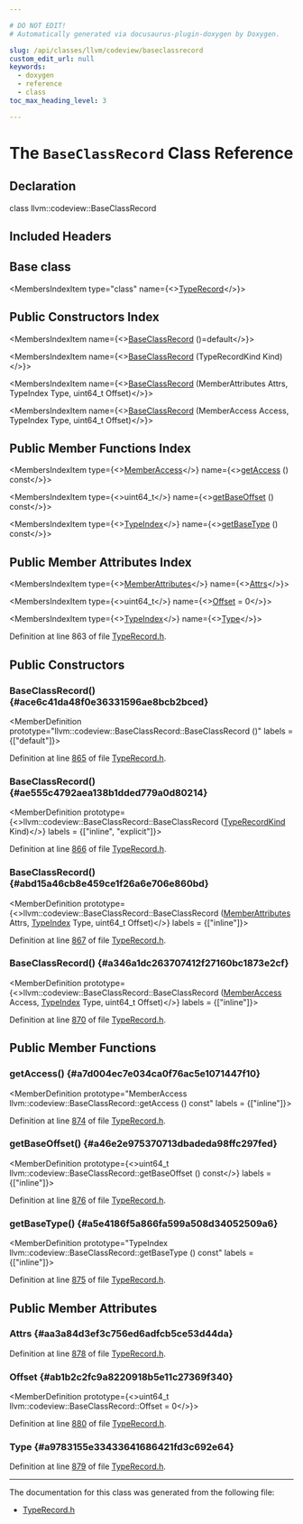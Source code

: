 ```yaml
---

# DO NOT EDIT!
# Automatically generated via docusaurus-plugin-doxygen by Doxygen.

slug: /api/classes/llvm/codeview/baseclassrecord
custom_edit_url: null
keywords:
  - doxygen
  - reference
  - class
toc_max_heading_level: 3

---
```





# The `BaseClassRecord` Class Reference

<DoxygenPage pluginConfig={pluginConfig}>



## Declaration

<CodeBlock>class llvm::codeview::BaseClassRecord</CodeBlock>

## Included Headers

<IncludesList>
<IncludesListItem
  filePath="llvm/DebugInfo/CodeView/TypeRecord.h"
  permalink="/docs/api/files/include/include/llvm/include/llvm/debuginfo/include/llvm/debuginfo/codeview/typerecord-h"
  isLocal="true" />
</IncludesList>

## Base class

<MembersIndex>

<MembersIndexItem
  type="class"
  name={<><a href="/docs/api/classes/llvm/codeview/typerecord">TypeRecord</a></>}>
</MembersIndexItem>

</MembersIndex>

## Public Constructors Index

<MembersIndex>

<MembersIndexItem
  name={<><a href="#ace6c41da48f0e36331596ae8bcb2bced">BaseClassRecord</a> ()=default</>}>
</MembersIndexItem>

<MembersIndexItem
  name={<><a href="#ae555c4792aea138b1dded779a0d80214">BaseClassRecord</a> (TypeRecordKind Kind)</>}>
</MembersIndexItem>

<MembersIndexItem
  name={<><a href="#abd15a46cb8e459ce1f26a6e706e860bd">BaseClassRecord</a> (MemberAttributes Attrs, TypeIndex Type, uint64&#95;t Offset)</>}>
</MembersIndexItem>

<MembersIndexItem
  name={<><a href="#a346a1dc263707412f27160bc1873e2cf">BaseClassRecord</a> (MemberAccess Access, TypeIndex Type, uint64&#95;t Offset)</>}>
</MembersIndexItem>

</MembersIndex>

## Public Member Functions Index

<MembersIndex>

<MembersIndexItem
  type={<><a href="/docs/api/namespaces/llvm/codeview/#a86888a0082bafa16b982170695ebb881">MemberAccess</a></>}
  name={<><a href="#a7d004ec7e034ca0f76ac5e1071447f10">getAccess</a> () const</>}>
</MembersIndexItem>

<MembersIndexItem
  type={<>uint64&#95;t</>}
  name={<><a href="#a46e2e975370713dbadeda98ffc297fed">getBaseOffset</a> () const</>}>
</MembersIndexItem>

<MembersIndexItem
  type={<><a href="/docs/api/classes/llvm/codeview/typeindex">TypeIndex</a></>}
  name={<><a href="#a5e4186f5a866fa599a508d34052509a6">getBaseType</a> () const</>}>
</MembersIndexItem>

</MembersIndex>

## Public Member Attributes Index

<MembersIndex>

<MembersIndexItem
  type={<><a href="/docs/api/structs/llvm/codeview/memberattributes">MemberAttributes</a></>}
  name={<><a href="#aa3a84d3ef3c756ed6adfcb5ce53d44da">Attrs</a></>}>
</MembersIndexItem>

<MembersIndexItem
  type={<>uint64&#95;t</>}
  name={<><a href="#ab1b2c2fc9a8220918b5e11c27369f340">Offset</a> = 0</>}>
</MembersIndexItem>

<MembersIndexItem
  type={<><a href="/docs/api/classes/llvm/codeview/typeindex">TypeIndex</a></>}
  name={<><a href="#a9783155e33433641686421fd3c692e64">Type</a></>}>
</MembersIndexItem>

</MembersIndex>


Definition at line 863 of file <a href="/docs/api/files/include/include/llvm/include/llvm/debuginfo/include/llvm/debuginfo/codeview/typerecord-h">TypeRecord.h</a>.

<SectionDefinition>

## Public Constructors

### BaseClassRecord() {#ace6c41da48f0e36331596ae8bcb2bced}

<MemberDefinition
  prototype="llvm::codeview::BaseClassRecord::BaseClassRecord ()"
  labels = {["default"]}>

Definition at line <a href="/docs/api/files/include/include/llvm/include/llvm/debuginfo/include/llvm/debuginfo/codeview/typerecord-h/#l00865">865</a> of file <a href="/docs/api/files/include/include/llvm/include/llvm/debuginfo/include/llvm/debuginfo/codeview/typerecord-h">TypeRecord.h</a>.
</MemberDefinition>

### BaseClassRecord() {#ae555c4792aea138b1dded779a0d80214}

<MemberDefinition
  prototype={<>llvm::codeview::BaseClassRecord::BaseClassRecord (<a href="/docs/api/namespaces/llvm/codeview/#abf3db0193e50769bab633545f88c383a">TypeRecordKind</a> Kind)</>}
  labels = {["inline", "explicit"]}>

Definition at line <a href="/docs/api/files/include/include/llvm/include/llvm/debuginfo/include/llvm/debuginfo/codeview/typerecord-h/#l00866">866</a> of file <a href="/docs/api/files/include/include/llvm/include/llvm/debuginfo/include/llvm/debuginfo/codeview/typerecord-h">TypeRecord.h</a>.
</MemberDefinition>

### BaseClassRecord() {#abd15a46cb8e459ce1f26a6e706e860bd}

<MemberDefinition
  prototype={<>llvm::codeview::BaseClassRecord::BaseClassRecord (<a href="/docs/api/structs/llvm/codeview/memberattributes">MemberAttributes</a> Attrs, <a href="/docs/api/classes/llvm/codeview/typeindex">TypeIndex</a> Type, uint64&#95;t Offset)</>}
  labels = {["inline"]}>

Definition at line <a href="/docs/api/files/include/include/llvm/include/llvm/debuginfo/include/llvm/debuginfo/codeview/typerecord-h/#l00867">867</a> of file <a href="/docs/api/files/include/include/llvm/include/llvm/debuginfo/include/llvm/debuginfo/codeview/typerecord-h">TypeRecord.h</a>.
</MemberDefinition>

### BaseClassRecord() {#a346a1dc263707412f27160bc1873e2cf}

<MemberDefinition
  prototype={<>llvm::codeview::BaseClassRecord::BaseClassRecord (<a href="/docs/api/namespaces/llvm/codeview/#a86888a0082bafa16b982170695ebb881">MemberAccess</a> Access, <a href="/docs/api/classes/llvm/codeview/typeindex">TypeIndex</a> Type, uint64&#95;t Offset)</>}
  labels = {["inline"]}>

Definition at line <a href="/docs/api/files/include/include/llvm/include/llvm/debuginfo/include/llvm/debuginfo/codeview/typerecord-h/#l00870">870</a> of file <a href="/docs/api/files/include/include/llvm/include/llvm/debuginfo/include/llvm/debuginfo/codeview/typerecord-h">TypeRecord.h</a>.
</MemberDefinition>

</SectionDefinition>

<SectionDefinition>

## Public Member Functions

### getAccess() {#a7d004ec7e034ca0f76ac5e1071447f10}

<MemberDefinition
  prototype="MemberAccess llvm::codeview::BaseClassRecord::getAccess () const"
  labels = {["inline"]}>

Definition at line <a href="/docs/api/files/include/include/llvm/include/llvm/debuginfo/include/llvm/debuginfo/codeview/typerecord-h/#l00874">874</a> of file <a href="/docs/api/files/include/include/llvm/include/llvm/debuginfo/include/llvm/debuginfo/codeview/typerecord-h">TypeRecord.h</a>.
</MemberDefinition>

### getBaseOffset() {#a46e2e975370713dbadeda98ffc297fed}

<MemberDefinition
  prototype={<>uint64&#95;t llvm::codeview::BaseClassRecord::getBaseOffset () const</>}
  labels = {["inline"]}>

Definition at line <a href="/docs/api/files/include/include/llvm/include/llvm/debuginfo/include/llvm/debuginfo/codeview/typerecord-h/#l00876">876</a> of file <a href="/docs/api/files/include/include/llvm/include/llvm/debuginfo/include/llvm/debuginfo/codeview/typerecord-h">TypeRecord.h</a>.
</MemberDefinition>

### getBaseType() {#a5e4186f5a866fa599a508d34052509a6}

<MemberDefinition
  prototype="TypeIndex llvm::codeview::BaseClassRecord::getBaseType () const"
  labels = {["inline"]}>

Definition at line <a href="/docs/api/files/include/include/llvm/include/llvm/debuginfo/include/llvm/debuginfo/codeview/typerecord-h/#l00875">875</a> of file <a href="/docs/api/files/include/include/llvm/include/llvm/debuginfo/include/llvm/debuginfo/codeview/typerecord-h">TypeRecord.h</a>.
</MemberDefinition>

</SectionDefinition>

<SectionDefinition>

## Public Member Attributes

### Attrs {#aa3a84d3ef3c756ed6adfcb5ce53d44da}

<MemberDefinition
  prototype="MemberAttributes llvm::codeview::BaseClassRecord::Attrs">

Definition at line <a href="/docs/api/files/include/include/llvm/include/llvm/debuginfo/include/llvm/debuginfo/codeview/typerecord-h/#l00878">878</a> of file <a href="/docs/api/files/include/include/llvm/include/llvm/debuginfo/include/llvm/debuginfo/codeview/typerecord-h">TypeRecord.h</a>.
</MemberDefinition>

### Offset {#ab1b2c2fc9a8220918b5e11c27369f340}

<MemberDefinition
  prototype={<>uint64&#95;t llvm::codeview::BaseClassRecord::Offset = 0</>}>

Definition at line <a href="/docs/api/files/include/include/llvm/include/llvm/debuginfo/include/llvm/debuginfo/codeview/typerecord-h/#l00880">880</a> of file <a href="/docs/api/files/include/include/llvm/include/llvm/debuginfo/include/llvm/debuginfo/codeview/typerecord-h">TypeRecord.h</a>.
</MemberDefinition>

### Type {#a9783155e33433641686421fd3c692e64}

<MemberDefinition
  prototype="TypeIndex llvm::codeview::BaseClassRecord::Type">

Definition at line <a href="/docs/api/files/include/include/llvm/include/llvm/debuginfo/include/llvm/debuginfo/codeview/typerecord-h/#l00879">879</a> of file <a href="/docs/api/files/include/include/llvm/include/llvm/debuginfo/include/llvm/debuginfo/codeview/typerecord-h">TypeRecord.h</a>.
</MemberDefinition>

</SectionDefinition>

<hr/>

The documentation for this class was generated from the following file:

<ul>
<li><a href="/docs/api/files/include/include/llvm/include/llvm/debuginfo/include/llvm/debuginfo/codeview/typerecord-h">TypeRecord.h</a></li>
</ul>

</DoxygenPage>
